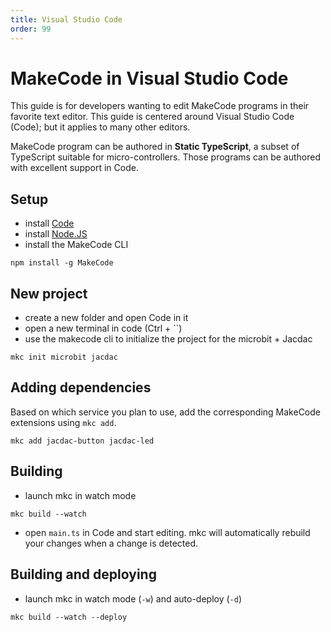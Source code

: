 ```yaml
---
title: Visual Studio Code
order: 99
---
```


# MakeCode in Visual Studio Code

This guide is for developers wanting to edit MakeCode programs in their favorite text editor.
This guide is centered around Visual Studio Code (Code); but it applies to many other editors.

MakeCode program can be authored in **Static TypeScript**, a subset of TypeScript suitable for micro-controllers.
Those programs can be authored with excellent support in Code.

## Setup

-   install [Code](https://code.visualstudio.com/)
-   install [Node.JS](https://nodejs.org/en/download/)
-   install the MakeCode CLI

```
npm install -g MakeCode
```

## New project

-   create a new folder and open Code in it
-   open a new terminal in code (Ctrl + ``)
-   use the makecode cli to initialize the project for the microbit + Jacdac

```
mkc init microbit jacdac
```

## Adding dependencies

Based on which service you plan to use, add the corresponding MakeCode extensions using `mkc add`.

```
mkc add jacdac-button jacdac-led
```

## Building

-   launch mkc in watch mode

```
mkc build --watch
```

-   open `main.ts` in Code and start editing. mkc will automatically rebuild your changes when a change is detected.

## Building and deploying

- launch mkc in watch mode (`-w`) and auto-deploy (`-d`)

```
mkc build --watch --deploy
```

